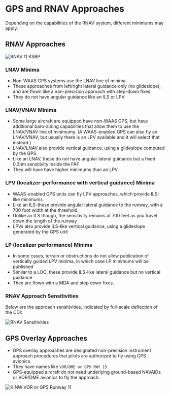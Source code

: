 
# GPS and RNAV Approaches

Depending on the capabilities of the RNAV system, different minimums may apply.

## RNAV Approaches

![RNAV 11 KSBP](/img/content/ksbp-rnav-11.jpg)

### LNAV Minima

- Non-WAAS GPS systems use the LNAV line of minima.
- These approaches from left/right lateral guidance only (no glideslope), and are flown like a non-precision approach with step-down fixes.
- They do not have angular guidance like an ILS or LPV

### LNAV/VNAV Minima

- Some large aircraft are equipped have non-WAAS GPS, but have additional baro-aiding capabilities that allow them to use the LNAV/VNAV line of minimums. (A WAAS-enabled GPS can also fly an LNAV/VNAV, but usually there is an LPV available and it will select that instead.)
- LNAV/LNAV also provide vertical guidance, using a glideslope computed by the GPS.
- Like an LNAV, these do not have angular lateral guidance but a fixed 0.3nm sensitivity inside the FAF
- They will have have higher minimums than an LPV

### LPV (localizer-performance with vertical guidance) Minima

- WAAS-enabled GPS units can fly LPV approaches, which provide ILS-like minimums
- Like an ILS-these provide angular lateral guidance to the runway, with a 700 foot width at the threshold
- Unlike an ILS though, the sensitivity remains at 700 feet as you travel down the length of the runway
- LPVs also provide ILS-like vertical guidance, using a glideslope generated by the GPS unit

### LP (localizer performance) Minima

- In some cases, terrain or obstructions do not allow publication of vertically guided LPV minima, in which case LP minimums will be published
- Similar to a LOC, these provide ILS-like lateral guidance but no vertical guidance
- They are flown with a MDA and step down fixes.

### RNAV Approach Sensitivities

Below are the approach sensitivities, indicated by full-scale deflection of the CDI:

![RNAV Sensitivities](/img/content/rnav-sensitivity@2x.png)

<AIM chapter="1-1-17" />
<AIM chapter="1-1-18" />

## GPS Overlay Approaches

- GPS overlay approaches are designated non-precision instrument approach procedures that pilots are authorized to fly using GPS avionics.
- They have names like `VOR/DME or GPS RWY 15`
- GPS-equipped aircraft do not need underlying ground-based NAVAIDs or VOR/DME avionics to fly the approach.

![KINW VOR or GPS Runway 11](/img/content/kinw-vor-gps-11.jpg)

<AIM chapter="1-1-17" />
